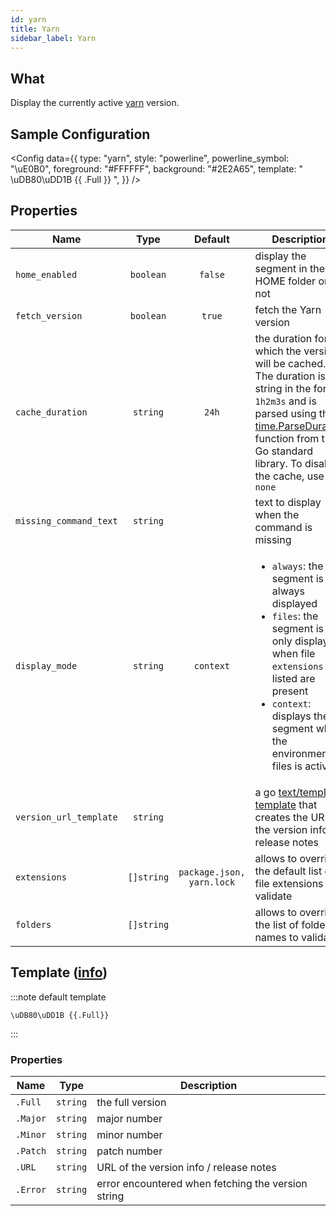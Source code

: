 ```yaml
---
id: yarn
title: Yarn
sidebar_label: Yarn
---
```


## What

Display the currently active [yarn][yarn-docs] version.

## Sample Configuration


<Config
  data={{
    type: "yarn",
    style: "powerline",
    powerline_symbol: "\uE0B0",
    foreground: "#FFFFFF",
    background: "#2E2A65",
    template: " \uDB80\uDD1B {{ .Full }} ",
  }}
/>

## Properties

| Name                   |    Type    |          Default          | Description                                                                                                                                                                                                                          |
| ---------------------- | :--------: | :-----------------------: | ------------------------------------------------------------------------------------------------------------------------------------------------------------------------------------------------------------------------------------ |
| `home_enabled`         | `boolean`  |          `false`          | display the segment in the HOME folder or not                                                                                                                                                                                        |
| `fetch_version`        | `boolean`  |          `true`           | fetch the Yarn version                                                                                                                                                                                                               |
| `cache_duration`       |  `string`  |           `24h`           | the duration for which the version will be cached. The duration is a string in the format `1h2m3s` and is parsed using the [time.ParseDuration] function from the Go standard library. To disable the cache, use `none`              |
| `missing_command_text` |  `string`  |                           | text to display when the command is missing                                                                                                                                                                                          |
| `display_mode`         |  `string`  |         `context`         | <ul><li>`always`: the segment is always displayed</li><li>`files`: the segment is only displayed when file `extensions` listed are present</li><li>`context`: displays the segment when the environment or files is active</li></ul> |
| `version_url_template` |  `string`  |                           | a go [text/template][go-text-template] [template][templates] that creates the URL of the version info / release notes                                                                                                                |
| `extensions`           | `[]string` | `package.json, yarn.lock` | allows to override the default list of file extensions to validate                                                                                                                                                                   |
| `folders`              | `[]string` |                           | allows to override the list of folder names to validate                                                                                                                                                                              |

## Template ([info][templates])

:::note default template

```template
\uDB80\uDD1B {{.Full}}
```

:::

### Properties

| Name     | Type     | Description                                        |
| -------- | -------- | -------------------------------------------------- |
| `.Full`  | `string` | the full version                                   |
| `.Major` | `string` | major number                                       |
| `.Minor` | `string` | minor number                                       |
| `.Patch` | `string` | patch number                                       |
| `.URL`   | `string` | URL of the version info / release notes            |
| `.Error` | `string` | error encountered when fetching the version string |

[go-text-template]: https://golang.org/pkg/text/template/
[templates]: /docs/configuration/templates
[yarn-docs]: https://yarnpkg.com
[time.ParseDuration]: https://golang.org/pkg/time/#ParseDuration
